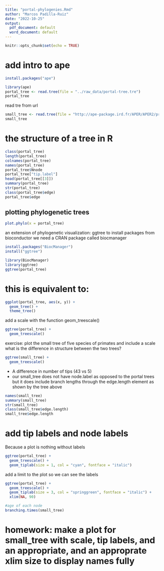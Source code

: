 ```yaml
---
title: "portal-phylogenies.Rmd"
author: "Marcos Padilla-Ruiz"
date: "2022-10-25"
output:
  pdf_document: default
  word_document: default
---
```


```r
knitr::opts_chunk$set(echo = TRUE)
```

# add intro to ape

```r
install.packages("ape")
```


```r
library(ape)
portal_tree <- read.tree(file = "../raw_data/portal-tree.tre")
portal_tree
```

read tre from url

```r
small_tree <- read.tree(file = "http://ape-package.ird.fr/APER/APER2/primfive.tre")
small_tree
```


# the structure of a tree in R

```r
class(portal_tree)
length(portal_tree)
colnames(portal_tree)
names(portal_tree)
portal_tree$Nnode
portal_tree["tip.label"]
head(portal_tree[[3]])
summary(portal_tree)
str(portal_tree)
class(portal_tree$edge)
portal_tree$edge
```


## plotting phylogenetic trees

```r
plot.phylo(x = portal_tree)
```

an extension of phylogenetic visualization: ggtree
to install packages from bioconductor we need a CRAN package called biocmanager

```r
install.packages("BiocManager")
install("ggtree")
```


```r
library(BiocManager)
library(ggtree)
ggtree(portal_tree)
```
# this is equivalent to:

```r
ggplot(portal_tree, aes(x, y)) +
  geom_tree() +
  theme_tree()
```


add a scale with the function geom_treescale()
```r
ggtree(portal_tree) +
  geom_treescale()
```


exercise: plot the small tree of five species of primates and include a scale
what is the difference in structure between the two trees?

```r
ggtree(small_tree) +
  geom_treescale()
```
- A difference in number of tips (43 vs 5)
- our small_tree does not have node.label as opposed to the portal trees but it does include branch lengths through the edge.length element as shown by the tree above


```r
names(small_tree)
summary(small_tree)
str(small_tree)
class(small_tree$edge.length)
small_tree$edge.length
```


# add tip labels and node labels

Because a plot is nothing without labels
```r
ggtree(portal_tree) +
  geom_treescale() +
  geom_tiplab(size = 1, col = "cyan", fontface = "italic")
```

add a limit to the plot so we can see the labels

```r
ggtree(portal_tree) +
  geom_treescale() +
  geom_tiplab(size = 3, col = "springgreen", fontface = "italic") +
  xlim(NA, 90)
```

```r
#age of each node
branching.times(small_tree)
```


# homework: make a plot for small_tree with scale, tip labels, and an appropriate, and an approprate xlim size to display names fully


